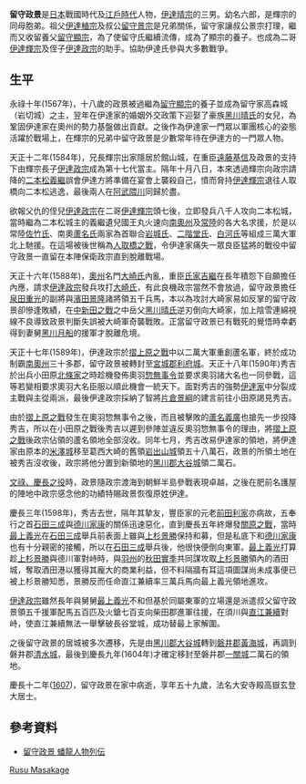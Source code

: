 {{日本武士
|名稱= 留守 政景
|時代= [[日本戰國時代|日本戰國時代]]至[[江戶時代|江戶時代]]
|出生日期= [[天文_(後奈良天皇)|天文]]18年（1549年）
|逝世日期= [[慶長|慶長]]12年2月3日（1607年2月28日）
|逝世地點= 
|假名= 
|羅馬字= 
|幼名= 六郎
|改名= 留守政景→伊達政景
|别名= 雪齋
|諡号= 
|神号= 
|戒名= 大安寺殿高嶽玄登大居士
|洗禮名= 
|墓所= [[大安寺|大安寺]]（[[岩手縣|岩手縣]][[奧州市|奧州市]][[水澤區|水澤區]]）
|朝廷官位= [[從五位下|從五位下]][[上野介|上野介]]
|幕府職位= 
|主君= [[伊達輝宗|伊達輝宗]]→[[伊達政宗|伊達政宗]]
|藩= 
|氏族= [[藤原北家|藤原北家]][[山陰流|山陰流]][[伊達氏|伊達氏]]→[[藤原北家|藤原北家]][[道兼流|道兼流]][[留守氏|留守氏]]
|父母= 父：[[伊達晴宗|伊達晴宗]]<BR>母：[[久保姬|久保姬]]（[[岩城重隆|岩城重隆]]的長女）
|養父= [[留守顯宗|留守顯宗]]
|養母= 
|兄弟= 兄：[[岩城親隆|岩城親隆]]、[[伊達輝宗|伊達輝宗]]<BR>弟：[[石川昭光|石川昭光]]、[[國分盛重|國分盛重]]、[[杉目直宗|杉目直宗]]
|姐妹= 姊：[[阿南姬|阿南姬]]（[[二階堂盛義|二階堂盛義]]正室）、[[鏡清院|鏡清院]]（[[伊達實元|伊達實元]]正室） 、[[益穂姫|益穂姫]]（[[小梁川盛宗|小梁川盛宗]]側室）、<BR>妹：[[彦姬|彦姬]]（[[蘆名盛興|蘆名盛興]]正室→[[蘆名盛隆|蘆名盛隆]]正室）、[[寶壽院|寶壽院]]（[[佐竹義重|佐竹義重]]正室）
|正室= [[黑川晴氏|黑川晴氏]]之女
|側室= 
|嗣子= 留守宗利
|嗣女= 
|養子= 
|養女= 
}}
'''留守政景'''{{BD|1549年||1607年|2月28日|catIdx=Rusu Masakage}}是[[日本|日本]]戰國時代及[[江戶時代|江戶時代]]人物，[[伊達晴宗|伊達晴宗]]的三男。幼名六郎，是輝宗的同母胞弟。祖父[[伊達稙宗|伊達稙宗]]及叔公[[留守景宗|留守景宗]]是兄弟關係，留守家讓叔公景宗打理，繼而又收留養父[[留守顯宗|留守顯宗]]，為了使留守氏繼續流傳，成為了顯宗的養子。也成為二哥[[伊達輝宗|伊達輝宗]]及侄子[[伊達政宗|伊達政宗]]的助手。協助伊達氏參與大多數戰爭。

==生平==
永祿十年(1567年)，十八歲的政景被過繼為[[留守顯宗|留守顯宗]]的養子並成為留守家高森城（岩切城）之主，翌年在伊達家的婚姻外交政策下迎娶了豪族[[黑川晴氏|黑川晴氏]]的女兒，為鞏固伊達家在奧州的勢力基盤做出貢獻。之後作為伊達家一門眾以軍團核心的姿態活躍於戰場上，在輝宗的兄弟中留守政景是少數常年待在伊達方的一門眾人物。

天正十二年(1584年)，兄長輝宗出家隱居於館山城，在重臣[[遠藤基信|遠藤基信]]及政景的支持下由輝宗長子[[伊達政宗|伊達政宗]]成為第十七代當主。隔年十月八日，本來透過輝宗向政宗請降的[[二本松義繼|二本松義繼]]誤會伊達方將準備在宴會上襲殺自己，憤而脅持[[伊達輝宗|伊達輝宗]]退往人取橋向二本松逃逸，最後兩人在[[阿武隈川|阿武隈川]]同歸於盡。

欲報父仇的侄兒[[伊達政宗|伊達政宗]]在二哥[[伊達輝宗|伊達輝宗]]頭七後，立即發兵八千人攻向二本松城，當時繼為二本松城主的義繼遺兒國王丸火速向[[南奧州|南奧州]]及[[常陸|常陸]]的各大名求援，於是以常陸[[佐竹氏|佐竹氏]]、南奧[[蘆名氏|蘆名氏]]兩家為首聯合[[岩城氏|岩城氏]]、[[二階堂氏|二階堂氏]]、[[白河氏|白河氏]]等組成三萬大軍北上馳援。在這場被後世稱為[[人取橋之戰|人取橋之戰]]，令伊達家痛失一眾良臣猛將的戰役中留守政景一直留在本陣保衛政宗直到脫離戰場。

天正十六年(1588年)，[[奧州|奧州]]名門[[大崎氏|大崎氏]]內亂，重臣[[氏家吉繼|氏家吉繼]]在長年積怨下自願擔任內應，請求[[伊達政宗|伊達政宗]]發兵攻打[[大崎氏|大崎氏]]，有此良機政宗當然不會放過，留守政景擔任[[泉田重光|泉田重光]]的副將與[[濱田景隆|濱田景隆]]諸將領五千兵馬，本以為攻討大崎家易如反掌的留守政景卻慘逢敗績，在[[中新田之戰|中新田之戰]]之中岳父[[黑川晴氏|黑川晴氏]]逆刃倒向大崎家，加上陰雪連綿視線不良導致政景判斷失誤被大崎軍奇襲戰敗。正當留守政景已有戰死的覺悟時幸虧得到妻舅[[黑川月船|黑川月船]]的援軍才脫離危境。

天正十七年(1589年)，伊達政宗於[[摺上原之戰|摺上原之戰]]中以二萬大軍重創蘆名軍，終於成功制霸[[南奧州|南奧州]]三十多郡，留守政景被轉封至[[宮城郡|宮城郡]][[利府城|利府城]]。天正十八年(1590年)秀吉於出兵小田原[[北條家|北條家]]之時趁機發佈奧羽[[惣無事令|惣無事令]]並要求奧羽諸大名也一同參戰，這等若變相要求奧羽大名臣服以順此機會一統天下。面對秀吉的強勢[[伊達家|伊達家]]中分裂成主戰與主從兩派，最後伊達政宗採納了智將[[片倉景綱|片倉景綱]]的建言前往小田原謁見秀吉。

由於[[摺上原之戰|摺上原之戰]]發生在奧羽惣無事令之後，而且被擊敗的[[蘆名義廣|蘆名義廣]]也搶先一步投降秀吉，所以在小田原之戰後秀吉以遲到參陣並違反奧羽惣無事令的理由，將[[摺上原之戰|摺上原之戰]]後政宗佔領的蘆名領地全部沒收。同年七月，秀吉改易伊達家的領地，將伊達家由原本的[[米澤城|米澤城]]移至葛西大崎的舊領[[岩出山城|岩出山城]]領五十八萬石，政景的所領土地在被秀吉沒收後，政宗將他分置到新領地的[[黑川郡|黑川郡]][[大谷城|大谷城]]領二萬石。

[[文祿、慶長之役|文祿、慶長之役]]時，政景隨政宗渡海到朝鮮半島參戰表現卓越，之後在肥前名護屋的陣地中政宗感念他的功績特賜政景恢復原姓伊達。

慶長三年(1598年)，秀吉去世，隔年其摯友，豐臣家的元老[[前田利家|前田利家]]亦病故，五奉行之首[[石田三成|石田三成]]與[[德川家康|德川家康]]的關係迅速惡化，直到慶長五年終爆發[[關原之戰|關原之戰]]，當時[[最上義光|最上義光]]在[[石田三成|石田三成]]舉兵前表面上雖與[[上杉景勝|上杉景勝]]保持和募，但是私底下和[[德川家康|德川家康]]也有十分親密的接觸，所以在[[石田三成|石田三成]]舉兵後，他很快便倒向東軍。[[最上義光|最上義光]]打算趁[[上杉景勝|上杉景勝]]與德川軍對峙時，與[[羽州|羽州]]的[[秋田實季|秋田實季]]共同謀攻取[[上杉景勝|上杉景勝]]領內的酒田城，奪取酒田港以獲得其龐大的商業利益，但不料隔牆有耳這項圖謀尚未成事便已被上杉景勝知悉，景勝反而任命直江兼續率三萬兵馬向最上義光領地進攻。

[[伊達政宗|伊達政宗]]雖然長年與舅舅[[最上義光|最上義光]]不和但基於同屬東軍的立場還是派遣叔父留守政景領五千援軍配馬五百匹及火鎗七百支向柴田郡進軍往援，在須川與[[直江兼續|直江兼續]]對峙，使直江兼續無法一舉擊破長谷堂城，成功替最上家解圍。

之後留守政景的居城被多次遷移，先是由[[黑川郡|黑川郡]][[大谷城|大谷城]]轉到[[磐井郡|磐井郡]][[黃海城|黃海城]]，再調到磐井郡[[清水城|清水城]]，最後到慶長九年(1604年)才確定移封至磐井郡[[一關城|一關城]]二萬石的領地。

慶長十二年([[1607|1607]])，留守政景在家中病逝，享年五十九歲，法名大安寺殿高嶽玄登大居士。

==參考資料==
*[https://web.archive.org/web/20090205164900/http://pacs.co.jp/kurouma/man_retuden/man_r_masakage.htm 留守政景 蟠龍人物列伝]

[[Category:戰國武將|Rusu Masakage]]